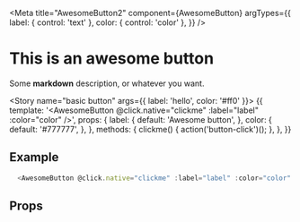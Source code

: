 

<Meta
  title="AwesomeButton2"
  component={AwesomeButton}
  argTypes={{
    label: { control: 'text' },
    color: { control: 'color' },
  }}
/>

# This is an awesome button

Some **markdown** description, or whatever you want.

<Story name="basic button" args={{ label: 'hello', color: '#ff0' }}>
  {{
    template:
      '<AwesomeButton @click.native="clickme" :label="label" :color="color" />',
    props: {
      label: {
        default: 'Awesome button',
      },
      color: {
        default: '#777777',
      },
    },
    methods: {
      clickme() {
        action('button-click')();
      },
    },
  }}
</Story>

## Example

```javascript
  <AwesomeButton @click.native="clickme" :label="label" :color="color" />
```

## Props

<Props of={AwesomeButton} />
